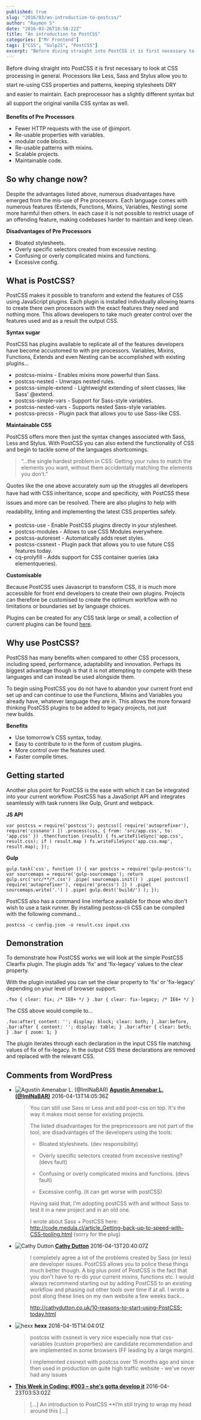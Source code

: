 ```yaml
---
published: true
slug: "2016/03/an-introduction-to-postcss/"
author: "Raymon S"
date: "2016-03-26T18:58:22Z"
title: "An introduction to PostCSS"
categories: ["Mr Frontend"]
tags: ["CSS", "GulpJS", "PostCSS"]
excerpt: "Before diving straight into PostCSS it is first necessary to look at CSS processing in general. Pro..."
---
```


Before diving straight into PostCSS it is first necessary to look at CSS processing in general. Processors <span style="line-height: 1.75;">like Less, Sass and Stylus allow you to start re-using CSS properties and patterns, keeping stylesheets DRY and </span><span style="line-height: 1.75;">easier to maintain. Each preprocessor has a slightly different syntax but all support the original vanilla </span><span style="line-height: 1.75;">CSS syntax as well.</span>

**Benefits of Pre Processors**

* Fewer HTTP requests with the use of @import.
* Re-usable properties with variables.
* modular code blocks.
* Re-usable patterns with mixins.
* Scalable projects.
* Maintainable code.

## So why change now?

Despite the advantages listed above, numerous disadvantages have emerged from the mis-use of Pre processors. Each language comes with numerous features (Extends, Functions, Mixins, Variables, Nesting) some more harmful then others. In each case it is not possible to restrict usage of an offending feature, making codebases harder to maintain and keep clean.

**Disadvantages of Pre Processors**

* Bloated stylesheets.
* Overly specific selectors created from excessive nesting.
* Confusing or overly complicated mixins and functions.
* Excessive config.

## What is PostCSS?

PostCSS makes it possible to transform and extend the features of CSS using JavaScript plugins. Each plugin is installed individually allowing teams to create there own processors with the exact features they need and nothing more. This allows developers to take much greater control over the features used and as a result the output CSS.

**Syntax sugar**

PostCSS has plugins available to replicate all of the features developers have become accustomed to with pre processors. Variables, Mixins, Functions, Extends and even Nesting can be accomplished with existing plugins...

* postcss-mixins - Enables mixins more powerful than Sass.
* postcss-nested - Unwraps nested rules.
* postcss-simple-extend - Lightweight extending of silent classes, like Sass' @extend.
* postcss-simple-vars - Support for Sass-style variables.
* postcss-nested-vars - Supports nested Sass-style variables.
* postcss-precss - Plugin pack that allows you to use Sass-like CSS.

**Maintainable CSS**

PostCSS offers more then just the syntax changes associated with Sass, Less and Stylus. With PostCSS you can also extend the functionality of CSS and begin to tackle some of the languages shortcomings.

> “…the single hardest problem in CSS: Getting your rules to match the elements you want, without them accidentally matching the elements you don’t.”

Quotes like the one above accurately sum up the struggles all developers have had with CSS inheritance, scope and <span style="line-height: 1.75;">specificity, with PostCSS these issues and more can be resolved. There are also plugins to help with readability, </span><span style="line-height: 1.75;">linting and implementing the latest CSS properties safely.</span>

* postcss-use - Enable PostCSS plugins directly in your stylesheet.
* postcss-modules - Allows to use CSS Modules everywhere.
* postcss-autoreset - Automatically adds reset styles.
* postcss-cssnext - Plugin pack that allows you to use future CSS features today.
* cq-prolyfill - Adds support for CSS container queries (aka elementqueries).

**Customisable**

Because PostCSS uses Javascript to transform CSS, it is much more accessible for front end developers to create their own plugins. Projects can therefore be customised to create the optimum workflow with no limitations or boundaries set by language choices.

Plugins can be created for any CSS task large or small, a collection of current plugins can be found [here](http://postcss.parts/).

## Why use PostCSS?

PostCSS has many benefits when compared to other CSS processors, including speed, performance, adaptability and innovation. Perhaps its biggest advantage though is that it is not attempting to compete with these languages and can instead be used alongside them.

To begin using PostCSS you do not have to abandon your current front end set up and can continue to use the Functions, Mixins and Variables you already have, whatever language they are in. This allows the more forward thinking PostCSS plugins to be added to legacy projects, not just new builds.

**Benefits**

* Use tomorrow’s CSS syntax, today.
* Easy to contribute to in the form of custom plugins.
* More control over the features used.
* Faster compile times.

## Getting started

Another plus point for PostCSS is the ease with which it can be integrated into your current workflow. PostCSS has a JavaScript API and integrates seamlessly with task runners like Gulp, Grunt and webpack.

**JS API**

```
var postcss = require('postcss'); postcss([ require('autoprefixer'), require('cssnano') ]) .process(css, { from: 'src/app.css', to: 'app.css' }) .then(function (result) { fs.writeFileSync('app.css', result.css); if ( result.map ) fs.writeFileSync('app.css.map', result.map); });
```

**Gulp**

```
gulp.task('css', function () { var postcss = require('gulp-postcss'); var sourcemaps = require('gulp-sourcemaps'); return gulp.src('src/**/*.css') .pipe( sourcemaps.init() ) .pipe( postcss([ require('autoprefixer'), require('precss') ]) ) .pipe( sourcemaps.write('.') ) .pipe( gulp.dest('build/') ); });
```

PostCSS also has a command line interface available for those who don't wish to use a task runner. By installing postcss-cli CSS can be compiled with the following command...

```
postcss -c config.json -o result.css input.css
```

## Demonstration

To demonstrate how PostCSS works we will look at the simple PostCSS Clearfix plugin. The plugin adds 'fix' and 'fix-legacy' values to the clear property.

With the plugin installed you can set the clear property to 'fix' or 'fix-legacy' depending on your level of browser support.

```
.foo { clear: fix; /* IE8+ */ } .bar { clear: fix-legacy; /* IE6+ */ }
```

The CSS above would compile to...

```
.foo:after{ content: ''; display: block; clear: both; } .bar:before, .bar:after { content: ''; display: table; } .bar:after { clear: both; } .bar { zoom: 1; }
```

The plugin iterates through each declaration in the input CSS file matching values of fix of fix-legacy. In the output CSS these declarations are removed and replaced with the relevant CSS.

## Comments from WordPress

* ![Agustín Amenabar L. (@ImINaBAR)](https://www.gravatar.com/avatar/0c7be6f787e291a1acd163663217cac2?d=identicon) **[Agustín Amenabar L. (@ImINaBAR)](http://twitter.com/ImINaBAR)** 2016-04-13T14:05:36Z
  > You can still use Sass or Less and add post-css on top. It's the way it makes most sense for existing projects.
  > 
  > 
  > 
  > The listed disadvantages for the preprocessors are not part of the tool, are disadvantages of the developers using the tools:
  > 
  > 
  > 
  > * Bloated stylesheets. (dev responsibility)
  > 
  > * Overly specific selectors created from excessive nesting?  (devs fault)
  > 
  > * Confusing or overly complicated mixins and functions.  (devs fault)
  > 
  > * Excessive config. (it can get worse with postCSS)
  > 
  > 
  > 
  > Having said that, I'm adopting postCSS with and without Sass to test it in a new project and in an old one. 
  > 
  > I wrote about Sass + PostCSS here: http://code.medula.cl/article_Getting-back-up-to-speed-with-CSS-tooling.html (sorry for the plug)
* ![Cathy Dutton](https://www.gravatar.com/avatar/7b4ad8b2a49380ad7801a252293e11a2?d=identicon) **[Cathy Dutton](http://www.cathydutton.co.uk/)** 2016-04-13T20:40:07Z
  > I completely agree a lot of the problems created by Sass (or less) are developer issues. PostCSS allows you to police these things much better though.  A big plus point of PostCSS is the fact that you don't have to re-do your current mixins, functions etc. I would always recommend starting out by adding PostCSS to an existing workflow and phasing out other tools over time if at all. I wrote a post along these lines on my own website a few weeks back...
  > 
  > 
  > 
  > http://cathydutton.co.uk/10-reasons-to-start-using-PostCSS-today.html
* ![hexx](https://www.gravatar.com/avatar/1efe80ab397e898428824662a6965924?d=identicon) **hexx** 2016-04-15T14:04:01Z
  > postcss with cssnext is very nice especially now that css-variables (custom properties) are candidate recommendation and are implemented in some browsers (FF leading by a large margin).
  > 
  > 
  > 
  > I implemented cssnext with postcss over 15 months ago and since then used in production on quite high traffic website - we've never had any issues
* **[This Week in Coding: #003 &#8211; she&#039;s gotta develop it](http://shesgottadevelopit.com/2016/04/22/this-week-in-coding-003/)** 2016-04-23T03:53:02Z
  > [&#8230;] An introduction to PostCSS **I&#8217;m still trying to wrap my head around this [&#8230;]
